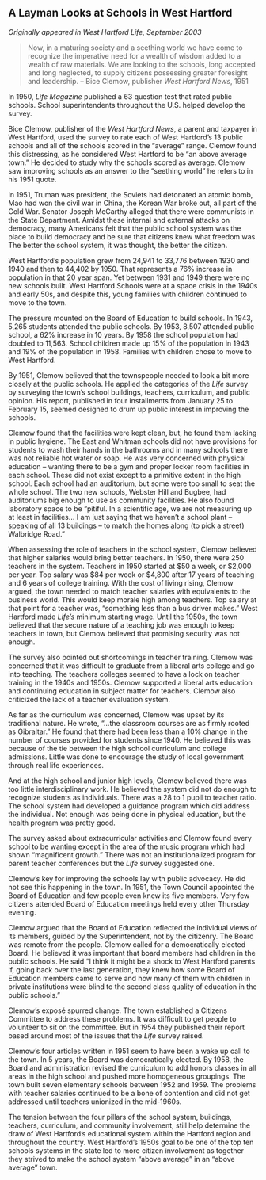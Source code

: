 ## A Layman Looks at Schools in West Hartford {-}

*Originally appeared in West Hartford Life, September 2003*

> Now, in a maturing society and a seething world we have come to recognize the imperative need for a wealth of wisdom added to a wealth of raw materials. We are looking to the schools, long accepted and long neglected, to supply citizens possessing greater foresight and leadership. -- Bice Clemow, publisher *West Hartford News*, 1951

In 1950, *Life Magazine* published a 63 question test that rated public schools. School superintendents throughout the U.S. helped develop the survey.

Bice Clemow, publisher of the *West Hartford News*, a parent and taxpayer in West Hartford, used the survey to rate each of West Hartford’s 13 public schools and all of the schools scored in the “average” range. Clemow found this distressing, as he considered West Hartford to be “an above average town.” He decided to study why the schools scored as average. Clemow saw improving schools as an answer to the “seething world” he refers to in his 1951 quote.

In 1951, Truman was president, the Soviets had detonated an atomic bomb, Mao had won the civil war in China, the Korean War broke out, all part of the Cold War. Senator Joseph McCarthy alleged that there were communists in the State Department. Amidst these internal and external attacks on democracy, many Americans felt that the public school system was the place to build democracy and be sure that citizens knew what freedom was. The better the school system, it was thought, the better the citizen.

West Hartford’s population grew from 24,941 to 33,776 between 1930 and 1940 and then to 44,402 by 1950. That represents a 76% increase in population in that 20 year span. Yet between 1931 and 1949 there were no new schools built. West Hartford Schools were at a space crisis in the 1940s and early 50s, and despite this, young families with children continued to move to the town.

The pressure mounted on the Board of Education to build schools. In 1943, 5,265 students attended the public schools. By 1953, 8,507 attended public school, a 62% increase in 10 years. By 1958 the school population had doubled to 11,563. School children made up 15% of the population in 1943 and 19% of the population in 1958. Families with children chose to move to West Hartford.

By 1951, Clemow believed that the townspeople needed to look a bit more closely at the public schools. He applied the categories of the *Life* survey by surveying the town’s school buildings, teachers, curriculum, and public opinion. His report, published in four installments from January 25 to February 15, seemed designed to drum up public interest in improving the schools.

Clemow found that the facilities were kept clean, but, he found them lacking in public hygiene. The East and Whitman schools did not have provisions for students to wash their hands in the bathrooms and in many schools there was not reliable hot water or soap. He was very concerned with physical education -- wanting there to be a gym and proper locker room facilities in each school. These did not exist except to a primitive extent in the high school. Each school had an auditorium, but some were too small to seat the whole school. The two new schools, Webster Hill and Bugbee, had auditoriums big enough to use as community facilities. He also found laboratory space to be “pitiful. In a scientific age, we are not measuring up at least in facilities... I am just saying that we haven’t a school plant -- speaking of all 13 buildings -- to match the homes along (to pick a street) Walbridge Road.”

When assessing the role of teachers in the school system, Clemow believed that higher salaries would bring better teachers. In 1950, there were 250 teachers in the system. Teachers in 1950 started at $50 a week, or $2,000 per year. Top salary was $84 per week or $4,800 after 17 years of teaching and 6 years of college training. With the cost of living rising, Clemow argued, the town needed to match teacher salaries with equivalents to the business world. This would keep morale high among teachers. Top salary at that point for a teacher was, “something less than a bus driver makes.” West Hartford made *Life’s* minimum starting wage. Until the 1950s, the town believed that the secure nature of a teaching job was enough to keep teachers in town, but Clemow believed that promising security was not enough.

The survey also pointed out shortcomings in teacher training. Clemow was concerned that it was difficult to graduate from a liberal arts college and go into teaching. The teachers colleges seemed to have a lock on teacher training in the 1940s and 1950s. Clemow supported a liberal arts education and continuing education in subject matter for teachers. Clemow also criticized the lack of a teacher evaluation system.

As far as the curriculum was concerned, Clemow was upset by its traditional nature. He wrote, “...the classroom courses are as firmly rooted as Gibraltar.” He found that there had been less than a 10% change in the number of courses provided for students since 1940. He believed this was because of the tie between the high school curriculum and college admissions. Little was done to encourage the study of local government through real life experiences.

And at the high school and junior high levels, Clemow believed there was too little interdisciplinary work. He believed the system did not do enough to recognize students as individuals. There was a 28 to 1 pupil to teacher ratio. The school system had developed a guidance program which did address the individual. Not enough was being done in physical education, but the health program was pretty good.

The survey asked about extracurricular activities and Clemow found every school to be wanting except in the area of the music program which had shown “magnificent growth.” There was not an institutionalized program for parent teacher conferences but the *Life* survey suggested one.

Clemow’s key for improving the schools lay with public advocacy. He did not see this happening in the town. In 1951, the Town Council appointed the Board of Education and few people even knew its five members. Very few citizens attended Board of Education meetings held every other Thursday evening.

Clemow argued that the Board of Education reflected the individual views of its members, guided by the Superintendent, not by the citizenry. The Board was remote from the people. Clemow called for a democratically elected Board. He believed it was important that board members had children in the public schools. He said “I think it might be a shock to West Hartford parents if, going back over the last generation, they knew how some Board of Education members came to serve and how many of them with children in private institutions were blind to the second class quality of education in the public schools.”

Clemow’s exposé spurred change. The town established a Citizens Committee to address these problems. It was difficult to get people to volunteer to sit on the committee. But in 1954 they published their report based around most of the issues that the *Life* survey raised.

Clemow’s four articles written in 1951 seem to have been a wake up call to the town. In 5 years, the Board was democratically elected. By 1958, the Board and administration revised the curriculum to add honors classes in all areas in the high school and pushed more homogeneous groupings. The town built seven elementary schools between 1952 and 1959. The problems with teacher salaries continued to be a bone of contention and did not get addressed until teachers unionized in the mid-1960s.

The tension between the four pillars of the school system, buildings, teachers, curriculum, and community involvement, still help determine the draw of West Hartford’s educational system within the Hartford region and throughout the country. West Hartford’s 1950s goal to be one of the top ten schools systems in the state led to more citizen involvement as together they strived to make the school system “above average” in an “above average” town.

